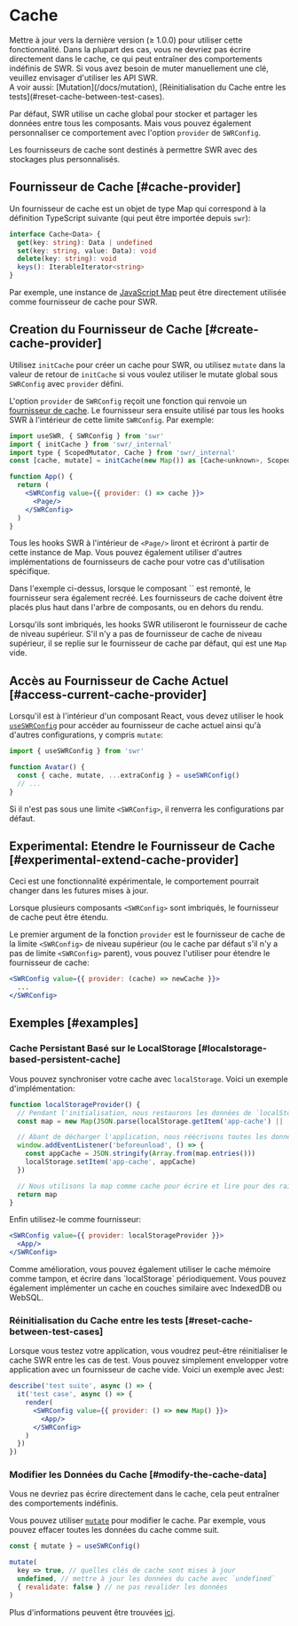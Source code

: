 
# Cache

<Callout>
  Mettre à jour vers la dernière version (≥ 1.0.0) pour utiliser cette fonctionnalité.
</Callout>

<Callout emoji="⚠️">
  Dans la plupart des cas, vous ne devriez pas écrire directement dans le cache, ce qui peut entraîner des comportements indéfinis de SWR. Si vous avez besoin de muter manuellement une clé, veuillez envisager d'utiliser les API SWR.<br/>
  A voir aussi: [Mutation](/docs/mutation), [Réinitialisation du Cache entre les tests](#reset-cache-between-test-cases).
</Callout>

Par défaut, SWR utilise un cache global pour stocker et partager les données entre tous les composants. Mais vous pouvez également personnaliser ce comportement avec l'option `provider` de `SWRConfig`.

Les fournisseurs de cache sont destinés à permettre SWR avec des stockages plus personnalisés.

## Fournisseur de Cache [#cache-provider]

Un fournisseur de cache est un objet de type Map qui correspond à la définition TypeScript suivante (qui peut être importée depuis `swr`):

```typescript
interface Cache<Data> {
  get(key: string): Data | undefined
  set(key: string, value: Data): void
  delete(key: string): void
  keys(): IterableIterator<string>
}
```

Par exemple, une instance de [JavaScript Map](https://developer.mozilla.org/en-US/docs/Web/JavaScript/Reference/Global_Objects/Map) peut être directement utilisée comme fournisseur de cache pour SWR.

## Creation du Fournisseur de Cache [#create-cache-provider]

Utilisez `initCache` pour créer un cache pour SWR, ou utilisez `mutate` dans la valeur de retour de `initCache` si vous voulez utiliser le mutate global sous `SWRConfig` avec `provider` défini.

L'option `provider` de `SWRConfig` reçoit une fonction qui renvoie un [fournisseur de cache](#cache-provider). Le fournisseur sera ensuite utilisé par tous les hooks SWR à l'intérieur de cette limite `SWRConfig`. Par exemple:

```jsx
import useSWR, { SWRConfig } from 'swr'
import { initCache } from 'swr/_internal'
import type { ScopedMutator, Cache } from 'swr/_internal'
const [cache, mutate] = initCache(new Map()) as [Cache<unknown>, ScopedMutator]

function App() {
  return (
    <SWRConfig value={{ provider: () => cache }}>
      <Page/>
    </SWRConfig>
  )
}
```

Tous les hooks SWR à l'intérieur de `<Page/>` liront et écriront à partir de cette instance de Map. Vous pouvez également utiliser d'autres implémentations de fournisseurs de cache pour votre cas d'utilisation spécifique.

<Callout>
  Dans l'exemple ci-dessus, lorsque le composant `<App/>` est remonté, le fournisseur sera également recréé. Les fournisseurs de cache doivent être placés plus haut dans l'arbre de composants, ou en dehors du rendu.
</Callout>


<div className="my-8">
  <Cache/>
</div>

Lorsqu'ils sont imbriqués, les hooks SWR utiliseront le fournisseur de cache de niveau supérieur. S'il n'y a pas de fournisseur de cache de niveau supérieur, il se replie sur le fournisseur de cache par défaut, qui est une `Map` vide.

## Accès au Fournisseur de Cache Actuel [#access-current-cache-provider]

Lorsqu'il est à l'intérieur d'un composant React, vous devez utiliser le hook [`useSWRConfig`](/docs/global-configuration#access-to-global-configurations) pour accéder au fournisseur de cache actuel ainsi qu'à d'autres configurations, y compris `mutate`:

```jsx
import { useSWRConfig } from 'swr'

function Avatar() {
  const { cache, mutate, ...extraConfig } = useSWRConfig()
  // ...
}
```

Si il n'est pas sous une limite `<SWRConfig>`, il renverra les configurations par défaut.

## Experimental: Etendre le Fournisseur de Cache [#experimental-extend-cache-provider]

<Callout emoji="🧪">
  Ceci est une fonctionnalité expérimentale, le comportement pourrait changer dans les futures mises à jour.
</Callout>

Lorsque plusieurs composants `<SWRConfig>` sont imbriqués, le fournisseur de cache peut être étendu.

Le premier argument de la fonction `provider` est le fournisseur de cache de la limite `<SWRConfig>` de niveau supérieur (ou le cache par défaut s'il n'y a pas de limite `<SWRConfig>` parent), vous pouvez l'utiliser pour étendre le fournisseur de cache:

```jsx
<SWRConfig value={{ provider: (cache) => newCache }}>
  ...
</SWRConfig>
```

## Exemples [#examples]

### Cache Persistant Basé sur le LocalStorage [#localstorage-based-persistent-cache]

Vous pouvez synchroniser votre cache avec `localStorage`. Voici un exemple d'implémentation:

```jsx
function localStorageProvider() {
  // Pendant l'initialisation, nous restaurons les données de `localStorage` dans une map.
  const map = new Map(JSON.parse(localStorage.getItem('app-cache') || '[]'))

  // Abant de décharger l'application, nous réécrivons toutes les données dans `localStorage`.
  window.addEventListener('beforeunload', () => {
    const appCache = JSON.stringify(Array.from(map.entries()))
    localStorage.setItem('app-cache', appCache)
  })

  // Nous utilisons la map comme cache pour écrire et lire pour des raisons de performance.
  return map
}
```

Enfin utilisez-le comme fournisseur:

```jsx
<SWRConfig value={{ provider: localStorageProvider }}>
  <App/>
</SWRConfig>
```

<Callout>
  Comme amélioration, vous pouvez également utiliser le cache mémoire comme tampon, et écrire dans `localStorage` périodiquement. Vous pouvez également implémenter un cache en couches similaire avec IndexedDB ou WebSQL.
</Callout>

### Réinitialisation du Cache entre les tests [#reset-cache-between-test-cases]

Lorsque vous testez votre application, vous voudrez peut-être réinitialiser le cache SWR entre les cas de test. Vous pouvez simplement envelopper votre application avec un fournisseur de cache vide. Voici un exemple avec Jest:

```jsx
describe('test suite', async () => {
  it('test case', async () => {
    render(
      <SWRConfig value={{ provider: () => new Map() }}>
        <App/>
      </SWRConfig>
    )
  })
})
```

### Modifier les Données du Cache [#modify-the-cache-data]

<Callout emoji="🚨" type="error">
  Vous ne devriez pas écrire directement dans le cache, cela peut entraîner des comportements indéfinis.
</Callout>

Vous pouvez utiliser [`mutate`](/docs/mutation) pour modifier le cache. Par exemple, vous pouvez effacer toutes les données du cache comme suit.

```jsx
const { mutate } = useSWRConfig()

mutate(
  key => true, // quelles clés de cache sont mises à jour
  undefined, // mettre à jour les données du cache avec `undefined`
  { revalidate: false } // ne pas revalider les données
)
```

Plus d'informations peuvent être trouvées [ici](/docs/arguments#multiple-arguments).
